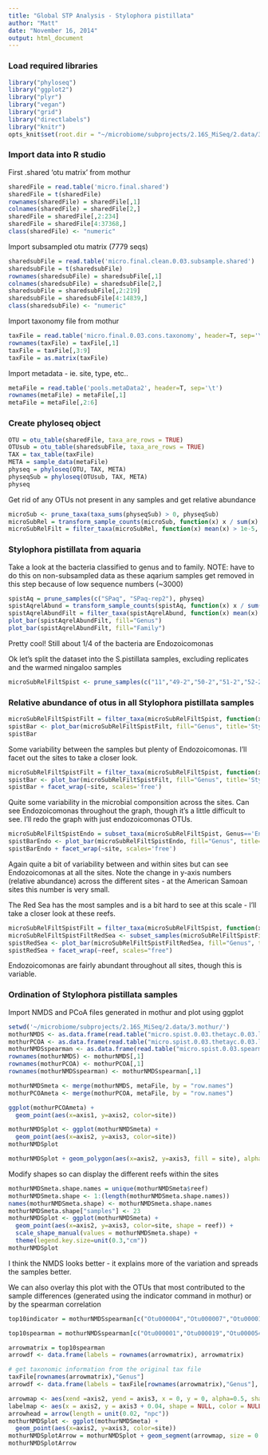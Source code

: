 ```yaml
---
title: "Global STP Analysis - Stylophora pistillata"
author: "Matt"
date: "November 16, 2014"
output: html_document
---
```


### Load required libraries

```r
library("phyloseq")
library("ggplot2")
library("plyr")
library("vegan")
library("grid")
library("directlabels")
library("knitr")
opts_knit$set(root.dir = "~/microbiome/subprojects/2.16S_MiSeq/2.data/3.mothur/")
```

### Import data into R studio

First .shared 'otu matrix' from mothur

```r
sharedFile = read.table('micro.final.shared')
sharedFile = t(sharedFile)
rownames(sharedFile) = sharedFile[,1]
colnames(sharedFile) = sharedFile[2,]
sharedFile = sharedFile[,2:234]
sharedFile = sharedFile[4:37368,]
class(sharedFile) <- "numeric"
```

Import subsampled otu matrix (7779 seqs)

```r
sharedsubFile = read.table('micro.final.clean.0.03.subsample.shared')
sharedsubFile = t(sharedsubFile)
rownames(sharedsubFile) = sharedsubFile[,1]
colnames(sharedsubFile) = sharedsubFile[2,]
sharedsubFile = sharedsubFile[,2:219]
sharedsubFile = sharedsubFile[4:14839,]
class(sharedsubFile) <- "numeric"
```

Import taxonomy file from mothur

```r
taxFile = read.table('micro.final.0.03.cons.taxonomy', header=T, sep='\t')
rownames(taxFile) = taxFile[,1]
taxFile = taxFile[,3:9]
taxFile = as.matrix(taxFile)
```

Import metadata - ie. site, type, etc..

```r
metaFile = read.table('pools.metaData2', header=T, sep='\t')
rownames(metaFile) = metaFile[,1]
metaFile = metaFile[,2:6]
```

### Create phyloseq object

```r
OTU = otu_table(sharedFile, taxa_are_rows = TRUE)
OTUsub = otu_table(sharedsubFile, taxa_are_rows = TRUE)
TAX = tax_table(taxFile)
META = sample_data(metaFile)
physeq = phyloseq(OTU, TAX, META)
physeqSub = phyloseq(OTUsub, TAX, META)
physeq
```

Get rid of any OTUs not present in any samples and get relative abundance

```r
microSub <- prune_taxa(taxa_sums(physeqSub) > 0, physeqSub)
microSubRel = transform_sample_counts(microSub, function(x) x / sum(x) )
microSubRelFilt = filter_taxa(microSubRel, function(x) mean(x) > 1e-5, TRUE)
```

### Stylophora pistillata from aquaria

Take a look at the bacteria classified to genus and to family. NOTE: have to do this on non-subsampled data as these aqarium samples get removed in this step because of low sequence numbers (~3000)

```r
spistAq = prune_samples(c("SPaq", "SPaq-rep2"), physeq)
spistAqrelAbund = transform_sample_counts(spistAq, function(x) x / sum(x) )
spistAqrelAbundFilt = filter_taxa(spistAqrelAbund, function(x) mean(x) > 1e-2, TRUE)
plot_bar(spistAqrelAbundFilt, fill="Genus")
plot_bar(spistAqrelAbundFilt, fill="Family")
```

Pretty cool! Still about 1/4 of the bacteria are Endozoicomonas

Ok let's split the dataset into the S.pistillata samples, excluding replicates and the warmed ningaloo samples

```r
microSubRelFiltSpist <- prune_samples(c("11","49-2","50-2","51-2","52-2","53-2","54-2","57-2","63-2","64-2","65-2","67-2","80-2","75-2","76-2","77-2","101","102","103","105","173","174","175","176","205","206","207","208","209","226","227","228","229","230","231","235","236","237","241","242","243","244","251","253","254","256","257","258","259","260","261","262","MIC-25","MIC-50","MIC-53","MIC-91","MIC-145","MIC-151","MIC-220","MIC-226","MIC-229","MIC-424","MIC-427","MIC-453","RS1","RS2","RS3","RS5","RS6","RS7","RS10","RS12","RS13","RS15","RS16","RS17","RS18","19-rep2","55-2-rep2","56-2-rep2","104-rep2","MIC-85-rep2"), microSubRelFilt)
```

### Relative abundance of otus in all Stylophora pistillata samples

```r
microSubRelFiltSpistFilt = filter_taxa(microSubRelFiltSpist, function(x) mean(x) > 1e-2, TRUE)
spistBar <- plot_bar(microSubRelFiltSpistFilt, fill="Genus", title='Stylophora pistillata')
spistBar
```

Some variability between the samples but plenty of Endozoicomonas. I'll facet out the sites to take a closer look. 

```r
microSubRelFiltSpistFilt = filter_taxa(microSubRelFiltSpist, function(x) mean(x) > 1e-2, TRUE)
spistBar <- plot_bar(microSubRelFiltSpistFilt, fill="Genus", title='Stylophora pistillata')
spistBar + facet_wrap(~site, scales='free')
```

Quite some variability in the microbial componsition across the sites. Can see Endozoicomonas throughout the graph, though it's a little difficult to see. I'll redo the graph with just endozoicomonas OTUs.

```r
microSubRelFiltSpistEndo = subset_taxa(microSubRelFiltSpist, Genus=='Endozoicomonas(100)')
spistBarEndo <- plot_bar(microSubRelFiltSpistEndo, fill="Genus", title='Stylophora pistillata')
spistBarEndo + facet_wrap(~site, scales='free')
```

Again quite a bit of variability between and within sites but can see Endozoicomonas at all the sites. Note the change in y-axis numbers (relative abundance) across the different sites - at the American Samoan sites this number is very small. 

The Red Sea has the most samples and is a bit hard to see at this scale - I'll take a closer look at these reefs.

```r
microSubRelFiltSpistFilt = filter_taxa(microSubRelFiltSpist, function(x) mean(x) > 1e-2, TRUE)
microSubRelFiltSpistFiltRedSea <- subset_samples(microSubRelFiltSpistFilt, site=="RedSea")
spistRedSea <- plot_bar(microSubRelFiltSpistFiltRedSea, fill="Genus", title='Stylophora pistillata in the Red Sea')
spistRedSea + facet_wrap(~reef, scales="free")
```

Endozoicomonas are fairly abundant throughout all sites, though this is variable. 

### Ordination of Stylophora pistillata samples

Import NMDS and PCoA files generated in mothur and plot using ggplot

```r
setwd('~/microbiome/subprojects/2.16S_MiSeq/2.data/3.mothur/')
mothurNMDS <- as.data.frame(read.table("micro.spist.0.03.thetayc.0.03.lt.nmds.axes", header=T))
mothurPCOA <- as.data.frame(read.table("micro.spist.0.03.thetayc.0.03.lt.pcoa.axes", header=T))
mothurNMDSspearman <- as.data.frame(read.table("micro.spist.0.03.spearman.corr.axes", header=T))
rownames(mothurNMDS) <- mothurNMDS[,1] 
rownames(mothurPCOA) <- mothurPCOA[,1]
rownames(mothurNMDSspearman) <- mothurNMDSspearman[,1]

mothurNMDSmeta <- merge(mothurNMDS, metaFile, by = "row.names")
mothurPCOAmeta <- merge(mothurPCOA, metaFile, by = "row.names")

ggplot(mothurPCOAmeta) +
  geom_point(aes(x=axis1, y=axis2, color=site)) 

mothurNMDSplot <- ggplot(mothurNMDSmeta) +
  geom_point(aes(x=axis2, y=axis3, color=site))
mothurNMDSplot

mothurNMDSplot + geom_polygon(aes(x=axis2, y=axis3, fill = site), alpha=0.5) + ggtitle("Stylophora pistillata")
```


Modify shapes so can display the different reefs within the sites
```r
mothurNMDSmeta.shape.names = unique(mothurNMDSmeta$reef)
mothurNMDSmeta.shape <- 1:(length(mothurNMDSmeta.shape.names))
names(mothurNMDSmeta.shape) <- mothurNMDSmeta.shape.names
mothurNMDSmeta.shape["samples"] <- 23
mothurNMDSplot <- ggplot(mothurNMDSmeta) +
  geom_point(aes(x=axis2, y=axis3, color=site, shape = reef)) +
  scale_shape_manual(values = mothurNMDSmeta.shape) +
  theme(legend.key.size=unit(0.3,"cm"))
mothurNMDSplot
```

I think the NMDS looks better - it explains more of the variation and spreads the samples better.

We can also overlay this plot with the OTUs that most contributed to the sample differences (generated using the indicator command in mothur) or by the spearman correlation

```r
top10indicator = mothurNMDSspearman[c("Otu000004","Otu000007","Otu000019","Otu000045","Otu000095","Otu000384","Otu000502","Otu000035","Otu000032","Otu000015","Otu000142"),]

top10spearman = mothurNMDSspearman[c("Otu000001","Otu000019","Otu000054","Otu000005","Otu000007","Otu000110","Otu000045","Otu000142","Otu000014","Otu000031","Otu000062", "Otu000018"),]

arrowmatrix = top10spearman
arrowdf <- data.frame(labels = rownames(arrowmatrix), arrowmatrix)

# get taxonomic information from the original tax file
taxFile[rownames(arrowmatrix),"Genus"]
arrowdf <- data.frame(labels = taxFile[rownames(arrowmatrix),"Genus"], arrowmatrix)

arrowmap <- aes(xend =axis2, yend = axis3, x = 0, y = 0, alpha=0.5, shape = NULL, color = NULL, label = labels)
labelmap <- aes(x = axis2, y = axis3 + 0.04, shape = NULL, color = NULL, label = labels, size=1.5)
arrowhead = arrow(length = unit(0.02, "npc"))
mothurNMDSplot <- ggplot(mothurNMDSmeta) +
  geom_point(aes(x=axis2, y=axis3, color=site))
mothurNMDSplotArrow = mothurNMDSplot + geom_segment(arrowmap, size = 0.5, data = arrowdf, color = "black",  arrow = arrowhead, show_guide = FALSE) + geom_text(labelmap, size = 3, data = arrowdf)
mothurNMDSplotArrow 
```


